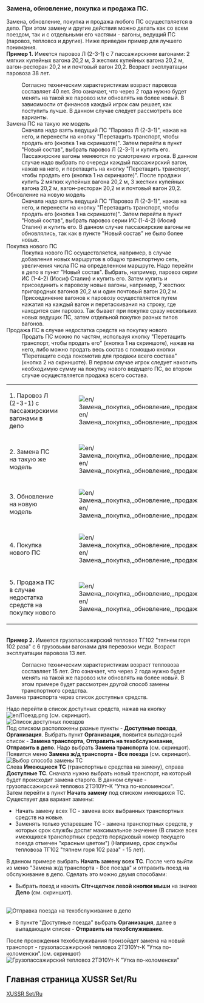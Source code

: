 ===Замена, обновление, покупка и продажа ПС.===
Замена, обновление, покупка и продажа любого ПС осуществляется в депо. При этом замену и другие действия можно делать как со всем поездом, так и с отдельными его частями - вагоны, ведущий ПС (паровоз, тепловоз и другие). Ниже приведен пример для лучшего понимания.
<br>'''Пример 1.''' Имеется паровоз Л (2-3-1) с 7 пассажирскими вагонами: 2 мягких купейных вагона 20,2 м, 3 жестких купейных вагона 20,2 м, вагон-ресторан 20,2 м и почтовый вагон 20,2. Возраст эксплуатации паровоза 38 лет.  
:Согласно техническим характеристикам возраст паровоза составляет 40 лет. Это означает, что через 2 года нужно будет менять на такой же паровоз или обновлять на более новый. В зависимости от финансов каждый игрок сам решает, как поступить лучше. В данном случае следует рассмотреть все варианты.
;Замена ПС на такую же модель
:Сначала надо взять ведущий ПС "Паровоз Л (2-3-1)", нажав на него, и перенести на кнопку "Перетащить транспорт, чтобы продать его (кнопка 1 на скриншоте)". Затем  перейти в пункт "Новый состав", выбрать  паровоз Л (2-3-1) и купить его. Пассажирские вагоны меняются по усмотрению игрока. В данном случае надо выбрать по очереди каждый пассажирский вагон, нажав на него, и перетащить на кнопку "Перетащить транспорт, чтобы продать его (кнопка 1 на скриншоте)". После продажи купить 2 мягких купейных вагона 20,2 м, 3 жестких купейных вагона 20,2 м, вагон-ресторан 20,2 м и почтовый вагон 20,2. 
;Обновление на новую модель 
:Сначала надо взять ведущий ПС "Паровоз Л (2-3-1)", нажав на него, и перенести на кнопку "Перетащить транспорт, чтобы продать его (кнопка 1 на скриншоте)". Затем  перейти в пункт "Новый состав", выбрать  паровоз серии ИС (1-4-2) (Иосиф Сталин) и купить его. В данном случае пассажирские вагоны не обновлялись, так как в пункте "Новый состав" не было более новых.
;Покупка нового ПС
:Покупка нового ПС осуществляется, например, в случае добавления новых маршрутов в общую транспортную сеть, увеличения числа ПС на определенном маршруте. Надо перейти в депо в пункт "Новый состав". Выбрать, например, паровоз серии ИС (1-4-2) (Иосиф Сталин) и купить его. Затем купить и присоединить к паровозу новые вагоны, например, 7 жестких пригородных вагонов 20,2 м и один почтовый вагон 20,2 м. Присоединение вагонов к паровозу осуществляется путем нажатия на каждый вагон и перетаскивания на строку, где находится сам паровоз. Так бывает при покупке сразу нескольких новых ведущих ПС, затем отдельной покупке разных типов вагонов.
;Продажа ПС в случае недостатка средств на покупку нового
:Продать ПС можно по частям, используя кнопку "Перетащить транспорт, чтобы продать его" (кнопка 1 на скриншоте), нажав на него, либо можно продать весь состав с помощью кнопки "Перетащите сюда локомотив для продажи всего состава" (кнопка 2 на скриншоте). В первом случае игрок следует накопить необходимую сумму на покупку нового ведущего ПС, во втором случае осуществляется продажа всего состава.
{|class="wikitable"
|-
|1. Паровоз Л (2-3-1) с пассажирскими вагонами в депо
|[[File:en/Замена, покупка, обновление, продажа ПС 1.png]]
|-
|2. Замена ПС на такую же модель
|[[File:en/Замена, покупка, обновление, продажа ПС 1.png]]
|-
|3. Обновление на новую модель
|[[File:en/Замена, покупка, обновление, продажа ПС 3.png]]
|-
|4. Покупка нового ПС
|[[File:en/Замена, покупка, обновление, продажа ПС 4.png]]
|-
|5. Продажа ПС в случае недостатка средств на покупку нового
|[[File:en/Замена, покупка, обновление, продажа ПС 5.png]]
|}
<br>'''Пример 2.''' Имеется грузопассажирский тепловоз ТГ102 "тяпнем горя 102 раза" с 6 грузовыми вагонами для перевозки меди.  Возраст эксплуатации паровоза 13 лет. 
:Согласно техническим характеристикам возраст тепловоза составляет 15 лет. Это означает, что через 2 года нужно будет менять на такой же паровоз или обновлять на более новый. В этом примере будет рассмотрен другой способ замены транспортного средства.
;Замена транспорта через список доступных средств.
Надо перейти в список доступных средств, нажав на кнопку [[File:en/Поезд.png]] (см. скриншот).
<br>[[File:en/Замена транспорта.png|frame|center| Список доступных поездов]]
<br> Под списком расположены разные пункты - '''Доступные поезда''', '''Организация'''. Выбрать пункт '''Организация''', появится выпадающий список - '''Замена транспорта''', '''Отправить на техобслуживание''', '''Отправить в депо'''. Надо выбрать '''Замена транспорта''' (см. скриншот).
<br> Появится меню '''Замена ж/д транспорта - Все поезда''' (см. скриншот).
<br>[[File:en/Выбор способа замены ТС.png|frame|center| Выбор способа замены ТС]] 
<br>Слева '''Имеющиеся ТС'''  (транспортные средства на замену), справа '''Доступные ТС'''.
Сначала нужно выбрать новый транспорт, на который будет происходит замена старого. В данном случае - грузопассажирский тепловоз 2ТЭ10Ут-К "Утка по-коломенски".
<br>Затем перейти в пункт '''Начать замену''' под списком имеющихся ТС. Существует два вариант замены:
*Начать замену всех ТС - замена всех выбранных транспортных средств на новые.
*Заменять только устаревшие ТС - замена транспортных средств, у которых срок службы достиг максимальное значение (В списке всех имеющихся транспортных средств порядковый номер текущего поезда отмечен "красным цветом") (Например, срок службы тепловоза ТГ102 "тяпнем горя 102 раза" - 15 лет).
В данном примере выбрать '''Начать замену всех ТС'''. После чего выйти из меню "Замена ж/д транспорта - Все поезда" и отправить поезд на обслуживание в депо.
Сделать это можно двумя способами:
*Выбрать поезд и нажать '''Cltr+щелчок левой кнопки мыши''' на значке '''Депо''' (см. скриншот).
<br>[[File:en/Замена 3.png|frame|center| Отправка поезда на техобслуживание в депо]] 
*В пункте "Доступные поезда" выбрать '''Организация''', далее в выпадающем списке - '''Отправить на техобслуживание'''. 
После прохождения техобслуживания произойдет замена на новый транспорт - грузопассажирский тепловоз 2ТЭ10Ут-К "Утка по-коломенски".(см. скриншот)
<br>[[File:en/Замена 4.png|frame|center| Грузопассажирский тепловоз 2ТЭ10Ут-К "Утка по-коломенски"]]

==Главная страница XUSSR Set/Ru==
[[Main/ru/XUSSR Set|XUSSR Set/Ru]]